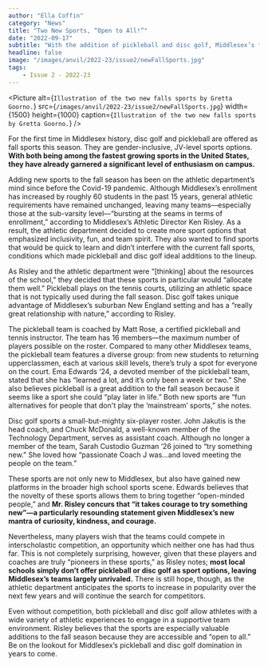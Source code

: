 ```yaml
---
author: "Ella Coffin"
category: "News"
title: "Two New Sports, “Open to All!”"
date: "2022-09-17"
subtitle: "With the addition of pickleball and disc golf, Middlesex’s fall athletic options just got more robust."
headline: false
image: "/images/anvil/2022-23/issue2/newFallSports.jpg"
tags:
    - Issue 2 - 2022-23
---
```


<Picture
alt={`Illustration of the two new falls sports by Gretta Goorno.`}
src={`/images/anvil/2022-23/issue2/newFallSports.jpg`}
width={1500}
height={1000}
caption={`Illustration of the two new falls sports by Gretta Goorno.`}
/>

For the first time in Middlesex history, disc golf and pickleball are offered as fall sports this season. They are gender-inclusive, JV-level sports options. **With both being among the fastest growing sports in the United States, they have already garnered a significant level of enthusiasm on campus.**

Adding new sports to the fall season has been on the athletic department’s mind since before the Covid-19 pandemic. Although Middlesex’s enrollment has increased by roughly 60 students in the past 15 years, general athletic requirements have remained unchanged, leaving many teams––especially those at the sub-varsity level––“bursting at the seams in terms of enrollment,” according to Middlesex’s Athletic Director Ken Risley. As a result, the athletic department decided to create more sport options that emphasized inclusivity, fun, and team spirit. They also wanted to find sports that would be quick to learn and didn’t interfere with the current fall sports, conditions which made pickleball and disc golf ideal additions to the lineup.

As Risley and the athletic department were “[thinking] about the resources of the school,” they decided that these sports in particular would “allocate them well.” Pickleball plays on the tennis courts, utilizing an athletic space that is not typically used during the fall season. Disc golf takes unique advantage of Middlesex’s suburban New England setting and has a “really great relationship with nature,” according to Risley. 

The pickleball team is coached by Matt Rose, a certified pickleball and tennis instructor. The team has 16 members—the maximum number of players possible on the roster. Compared to many other Middlesex teams, the pickleball team features a diverse group: from new students to returning upperclassmen, each at various skill levels, there’s truly a spot for everyone on the court. Ema Edwards ‘24, a devoted member of the pickleball team, stated that she has “learned a lot, and it’s only been a week or two.” She also believes pickleball is a great addition to the fall season because it seems like a sport she could “play later in life.” Both new sports are “fun alternatives for people that don't play the ‘mainstream’ sports,” she notes.

Disc golf sports a small-but-mighty six-player roster. John Jakutis is the head coach, and Chuck McDonald, a well-known member of the Technology Department, serves as assistant coach. Although no longer a member of the team, Sarah Custodio Guzman ‘26 joined to “try something new.” She loved how “passionate Coach J was…and loved meeting the people on the team.”

These sports are not only new to Middlesex, but also have gained new platforms in the broader high school sports scene. Edwards believes that the novelty of these sports allows them to bring together “open-minded people,” and **Mr. Risley concurs that “it takes courage to try something new”—a particularly resounding statement given Middlesex’s new mantra of curiosity, kindness, and courage.**

Nevertheless, many players wish that the teams could compete in interscholastic competition, an opportunity which neither one has had thus far. This is not completely surprising, however, given that these players and coaches are truly “pioneers in these sports,” as Risley notes; **most local schools simply don’t offer pickleball or disc golf as sport options, leaving Middlesex’s teams largely unrivaled.** There is still hope, though, as the athletic department anticipates the sports to increase in popularity over the next few years and will continue the search for competitors. 

Even without competition, both pickleball and disc golf allow athletes with a wide variety of athletic experiences to engage in a supportive team environment. Risley believes that the sports are especially valuable additions to the fall season because they are accessible and “open to all.” Be on the lookout for Middlesex’s pickleball and disc golf domination in years to come.